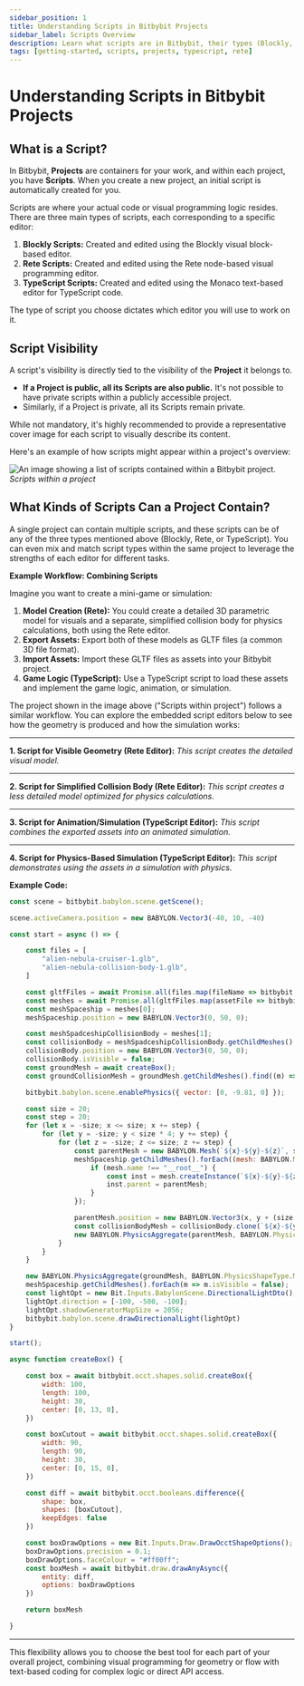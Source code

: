 ```yaml
---
sidebar_position: 1
title: Understanding Scripts in Bitbybit Projects
sidebar_label: Scripts Overview
description: Learn what scripts are in Bitbybit, their types (Blockly, Rete, TypeScript), visibility, and how they can be combined within a project.
tags: [getting-started, scripts, projects, typescript, rete]
---
```


# Understanding Scripts in Bitbybit Projects

## What is a Script?

In Bitbybit, **Projects** are containers for your work, and within each project, you have **Scripts**. When you create a new project, an initial script is automatically created for you.

Scripts are where your actual code or visual programming logic resides. There are three main types of scripts, each corresponding to a specific editor:

1.  **Blockly Scripts:** Created and edited using the Blockly visual block-based editor.
2.  **Rete Scripts:** Created and edited using the Rete node-based visual programming editor.
3.  **TypeScript Scripts:** Created and edited using the Monaco text-based editor for TypeScript code.

The type of script you choose dictates which editor you will use to work on it.

## Script Visibility

A script's visibility is directly tied to the visibility of the **Project** it belongs to.
*   **If a Project is public, all its Scripts are also public.** It's not possible to have private scripts within a publicly accessible project.
*   Similarly, if a Project is private, all its Scripts remain private.

While not mandatory, it's highly recommended to provide a representative cover image for each script to visually describe its content.

Here's an example of how scripts might appear within a project's overview:

![An image showing a list of scripts contained within a Bitbybit project.](https://app.bitbybit.dev/assets/start/general/projects/scripts-within-project.jpeg "Scripts within project")
*Scripts within a project*

## What Kinds of Scripts Can a Project Contain?

A single project can contain multiple scripts, and these scripts can be of any of the three types mentioned above (Blockly, Rete, or TypeScript). You can even mix and match script types within the same project to leverage the strengths of each editor for different tasks.

**Example Workflow: Combining Scripts**

Imagine you want to create a mini-game or simulation:
1.  **Model Creation (Rete):** You could create a detailed 3D parametric model for visuals and a separate, simplified collision body for physics calculations, both using the Rete editor.
2.  **Export Assets:** Export both of these models as GLTF files (a common 3D file format).
3.  **Import Assets:** Import these GLTF files as assets into your Bitbybit project.
4.  **Game Logic (TypeScript):** Use a TypeScript script to load these assets and implement the game logic, animation, or simulation.

The project shown in the image above ("Scripts within project") follows a similar workflow. You can explore the embedded script editors below to see how the geometry is produced and how the simulation works:

---

**1. Script for Visible Geometry (Rete Editor):**
*This script creates the detailed visual model.*

<BitByBitRenderCanvas
  requireManualStart={true}
  iframeUrl="https://bitbybit.dev/app/matas/5ZiDeL9V4tKAL7WADhXJ/QeNwwFOcSZd8ivftxYFu?editor=rete"
  title="Bitbybit Rete Editor - Visible Geometry Script"
  description="This script creates the detailed visual model."
/>

---

**2. Script for Simplified Collision Body (Rete Editor):**
*This script creates a less detailed model optimized for physics calculations.*

<BitByBitRenderCanvas
  requireManualStart={true}
  iframeUrl="https://bitbybit.dev/app/matas/5ZiDeL9V4tKAL7WADhXJ/nria9nWM9pgAjQrZZ85R?editor=rete"
  title="Bitbybit Rete Editor - Collision Body Script"
  description="This script creates a less detailed model optimized for physics calculations."
/>

---

**3. Script for Animation/Simulation (TypeScript Editor):**
*This script combines the exported assets into an animated simulation.*

<BitByBitRenderCanvas
  requireManualStart={true}
  iframeUrl="https://bitbybit.dev/app/matas/5ZiDeL9V4tKAL7WADhXJ/yab2f0b82Q0ORQYrKkn5?editor=typescript"
  title="Bitbybit TypeScript Editor - Animation Script"
  description="This script combines the exported assets into an animated simulation."
/>

---

**4. Script for Physics-Based Simulation (TypeScript Editor):**
*This script demonstrates using the assets in a simulation with physics.*

<BitByBitRenderCanvas
  requireManualStart={true}
  iframeUrl="https://bitbybit.dev/app/matas/5ZiDeL9V4tKAL7WADhXJ/efhQir0PjvtwpxcJj62e?editor=typescript"
  title="Bitbybit TypeScript Editor - Physics Script"
  description="This script demonstrates using the assets in a simulation with physics."
/>

**Example Code:**

```js
const scene = bitbybit.babylon.scene.getScene();

scene.activeCamera.position = new BABYLON.Vector3(-40, 10, -40)

const start = async () => {

    const files = [
        "alien-nebula-cruiser-1.glb",
        "alien-nebula-collision-body-1.glb",
    ]

    const gltfFiles = await Promise.all(files.map(fileName => bitbybit.asset.getFile({ fileName })));
    const meshes = await Promise.all(gltfFiles.map(assetFile => bitbybit.babylon.io.loadAssetIntoScene({ assetFile, hidden: true })));
    const meshSpaceship = meshes[0];
    meshSpaceship.position = new BABYLON.Vector3(0, 50, 0);

    const meshSpadceshipCollisionBody = meshes[1];
    const collisionBody = meshSpadceshipCollisionBody.getChildMeshes().find((m) => m.name.includes("surface")) as BABYLON.Mesh;
    collisionBody.position = new BABYLON.Vector3(0, 50, 0);
    collisionBody.isVisible = false;
    const groundMesh = await createBox();
    const groundCollisionMesh = groundMesh.getChildMeshes().find((m) => m.name.includes("surface")) as BABYLON.Mesh;

    bitbybit.babylon.scene.enablePhysics({ vector: [0, -9.81, 0] });

    const size = 20;
    const step = 20;
    for (let x = -size; x <= size; x += step) {
        for (let y = -size; y < size * 4; y += step) {
            for (let z = -size; z <= size; z += step) {
                const parentMesh = new BABYLON.Mesh(`${x}-${y}-${z}`, scene);
                meshSpaceship.getChildMeshes().forEach((mesh: BABYLON.Mesh) => {
                    if (mesh.name !== "__root__") {
                        const inst = mesh.createInstance(`${x}-${y}-${z}-instance`);
                        inst.parent = parentMesh;
                    }
                });

                parentMesh.position = new BABYLON.Vector3(x, y + (size * 2), z);
                const collisionBodyMesh = collisionBody.clone(`${x}-${y}-${z}-collision`);
                new BABYLON.PhysicsAggregate(parentMesh, BABYLON.PhysicsShapeType.MESH, { mesh: collisionBodyMesh, mass: 3.75, restitution: 0.75 }, scene);
            }
        }
    }

    new BABYLON.PhysicsAggregate(groundMesh, BABYLON.PhysicsShapeType.MESH, { mesh: groundCollisionMesh, mass: 0, restitution: 0.75 }, scene);
    meshSpaceship.getChildMeshes().forEach(m => m.isVisible = false);
    const lightOpt = new Bit.Inputs.BabylonScene.DirectionalLightDto();
    lightOpt.direction = [-100, -500, -100];
    lightOpt.shadowGeneratorMapSize = 2056;
    bitbybit.babylon.scene.drawDirectionalLight(lightOpt)
}

start();

async function createBox() {

    const box = await bitbybit.occt.shapes.solid.createBox({
        width: 100,
        length: 100,
        height: 30,
        center: [0, 13, 0],
    })

    const boxCutout = await bitbybit.occt.shapes.solid.createBox({
        width: 90,
        length: 90,
        height: 30,
        center: [0, 15, 0],
    })

    const diff = await bitbybit.occt.booleans.difference({
        shape: box,
        shapes: [boxCutout],
        keepEdges: false
    })

    const boxDrawOptions = new Bit.Inputs.Draw.DrawOcctShapeOptions();
    boxDrawOptions.precision = 0.1;
    boxDrawOptions.faceColour = "#ff00ff";
    const boxMesh = await bitbybit.draw.drawAnyAsync({
        entity: diff,
        options: boxDrawOptions
    })

    return boxMesh

}
```

---

This flexibility allows you to choose the best tool for each part of your overall project, combining visual programming for geometry or flow with text-based coding for complex logic or direct API access.